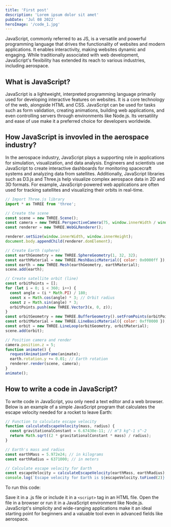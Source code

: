 ```yaml
---
title: 'First post'
description: 'Lorem ipsum dolor sit amet'
pubDate: 'Jul 08 2022'
heroImage: '/code_1.jpg'
---
```


JavaScript, commonly referred to as JS, is a versatile and powerful programming language that drives the functionality of websites and modern applications. It enables interactivity, making websites dynamic and engaging. While traditionally associated with web development, JavaScript's flexibility has extended its reach to various industries, including aerospace.



## What is JavaScript?

<Notation type="underline" color="yellow">JavaScript is a lightweight, interpreted programming language primarily used for developing interactive features on websites. It is a core technology of the web, alongside HTML and CSS</Notation>. JavaScript can be used for tasks such as form validation, creating animations, building web applications, and even controlling servers through environments like Node.js. Its versatility and ease of use make it a preferred choice for developers worldwide.

<Tweet id="https://twitter.com/astrodotbuild/status/1512144306898976768" />



## How JavaScript is invovled in the aerospace industry?
In the aerospace industry, <Notation type="bracket" color="yellow" padding="10px" strokeWidth="2">JavaScript plays a supporting role in applications for simulation, visualization, and data analysis</Notation>. Engineers and scientists use JavaScript to create interactive dashboards for monitoring spacecraft systems and analyzing data from satellites. Additionally, JavaScript libraries such as D3.js and Three.js help visualize complex aerospace data in 2D and 3D formats. For example, JavaScript-powered web applications are often used for tracking satellites and visualizing their orbits in real-time.

```js
// Import Three.js library
import * as THREE from 'three';

// Create the scene
const scene = new THREE.Scene();
const camera = new THREE.PerspectiveCamera(75, window.innerWidth / window.innerHeight, 0.1, 1000);
const renderer = new THREE.WebGLRenderer();

renderer.setSize(window.innerWidth, window.innerHeight);
document.body.appendChild(renderer.domElement);

// Create Earth (sphere)
const earthGeometry = new THREE.SphereGeometry(1, 32, 32);
const earthMaterial = new THREE.MeshBasicMaterial({ color: 0x0000ff });
const earth = new THREE.Mesh(earthGeometry, earthMaterial);
scene.add(earth);

// Create satellite orbit (line)
const orbitPoints = [];
for (let i = 0; i < 360; i++) {
  const angle = (i * Math.PI) / 180;
  const x = Math.cos(angle) * 3; // Orbit radius
  const z = Math.sin(angle) * 3;
  orbitPoints.push(new THREE.Vector3(x, 0, z));
}
const orbitGeometry = new THREE.BufferGeometry().setFromPoints(orbitPoints);
const orbitMaterial = new THREE.LineBasicMaterial({ color: 0xff0000 });
const orbit = new THREE.LineLoop(orbitGeometry, orbitMaterial);
scene.add(orbit);

// Position camera and render
camera.position.z = 5;
function animate() {
  requestAnimationFrame(animate);
  earth.rotation.y += 0.01; // Earth rotation
  renderer.render(scene, camera);
}
animate();

```
## How to write a code in JavaScript?

To write code in JavaScript, you only need a text editor and a web browser. Below is an example of a simple JavaScript program that calculates the escape velocity needed for a rocket to leave Earth:

```js
// Function to calculate escape velocity
function calculateEscapeVelocity(mass, radius) {
  const gravitationalConstant = 6.67430e-11; // m^3 kg^-1 s^-2
  return Math.sqrt((2 * gravitationalConstant * mass) / radius);
}

// Earth's mass and radius
const earthMass = 5.972e24; // in kilograms
const earthRadius = 6371000; // in meters

// Calculate escape velocity for Earth
const escapeVelocity = calculateEscapeVelocity(earthMass, earthRadius);
console.log(`Escape velocity for Earth is ${escapeVelocity.toFixed(2)} m/s.`);
```
To run this code:

Save it in a .js file or include it in a `<script>` tag in an HTML file.
Open the file in a browser or run it in a JavaScript environment like Node.js.
JavaScript's simplicity and wide-ranging applications make it an ideal starting point for beginners and a valuable tool even in advanced fields like aerospace.






